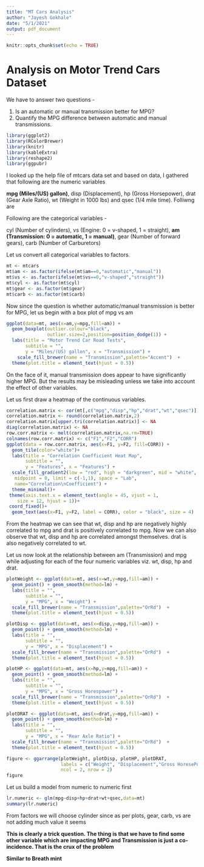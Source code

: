 ```yaml
---
title: "MT Cars Analysis"
author: "Jayesh Gokhale"
date: "5/1/2021"
output: pdf_document
---
```


```r
knitr::opts_chunk$set(echo = TRUE)
```

# Analysis on Motor Trend Cars Dataset

We have to answer two questions - 

1. Is an automatic or manual transmission better for MPG?
2. Quantify the MPG difference between automatic and manual transmissions.

```r
library(ggplot2)
library(RColorBrewer)
library(knitr)
library(kableExtra)
library(reshape2)
library(ggpubr)
```

I looked up the help file of mtcars data set and based on data, I gathered that following are the numeric variables 

**mpg (Miles/(US) gallon)**, disp (Displacement), hp (Gross Horsepower), drat (Gear Axle Ratio), wt (Weight in 1000 lbs) and qsec (1/4 mile time). Folliwng are

Following are the categorical variables - 

cyl (Number of cylinders), vs (Engine: 0 = v-shaped, 1 = straight), **am (Transmission: 0 = automatic, 1 = manual)**, gear (Number of forward gears), carb (Number of Carburetors)

Let us convert all categorical variables to factors.
```r
mt <- mtcars
mt$am <- as.factor(ifelse(mt$am==0,"automatic","manual"))
mt$vs <- as.factor(ifelse(mt$vs==0,"v-shaped","straight"))
mt$cyl <- as.factor(mt$cyl)
mt$gear <- as.factor(mt$gear)
mt$carb <- as.factor(mt$carb)
```

Now since the question is whether automatic/manual transmission is better for MPG, let us begin with a box plot of mpg vs am

```r
ggplot(data=mt, aes(x=am,y=mpg,fill=am)) +
  geom_boxplot(outlier.colour="black", 
               outlier.size=2,position=position_dodge(1)) + 
  labs(title = "Motor Trend Car Road Tests",
       subtitle = "",
       y = "Miles/(US) gallon", x = "Transmission") +
    scale_fill_brewer(name = "Transmission",palette="Accent")  +
  theme(plot.title = element_text(hjust = 0.5)) 
```
On the face of it, manual transmission does appear to have significantly higher MPG. But the results may be misleading unless we take into account the effect of other variables.

Let us first draw a heatmap of the continuous variables.

```r
correlation.matrix <- cor(mt[,c("mpg","disp","hp","drat","wt","qsec")])
correlation.matrix <- round(correlation.matrix,2)
correlation.matrix[upper.tri(correlation.matrix)] <- NA
diag(correlation.matrix) <- NA
row.corr.matrix <- melt(correlation.matrix,na.rm=TRUE)
colnames(row.corr.matrix) <- c("F1","F2","CORR")
ggplot(data = row.corr.matrix, aes(x=F1, y=F2, fill=CORR)) + 
  geom_tile(color="white")+
  labs(title = "Correlation Coefficient Heat Map",
       subtitle = "",
       y = "Features", x = "Features") + 
  scale_fill_gradient2(low = "red", high = "darkgreen", mid = "white", 
   midpoint = 0, limit = c(-1,1), space = "Lab", 
   name="Correlation\nCoefficient") +
  theme_minimal()+ 
 theme(axis.text.x = element_text(angle = 45, vjust = 1, 
    size = 12, hjust = 1))+
 coord_fixed()+
  geom_text(aes(x=F1, y=F2, label = CORR), color = "black", size = 4)
```

From the heatmap we can see that wt, disp and hp are negatively highly correlated to mpg and drat is positively correlated to mpg. Now we can also observe that wt, disp and hp are correlated amongst themselves. drat is also negatively correlated to wt.

Let us now look at the relationship between am (Transmission) and mpg while adjusting for each of the four numeric variables viz. wt, disp, hp and drat.

```r
plotWeight <- ggplot(data=mt, aes(x=wt,y=mpg,fill=am)) +
  geom_point() + geom_smooth(method=lm) + 
  labs(title = "",
       subtitle = "",
       y = "MPG", x = "Weight") +
  scale_fill_brewer(name = "Transmission",palette="OrRd")  +
  theme(plot.title = element_text(hjust = 0.5)) 

plotDisp <- ggplot(data=mt, aes(x=disp,y=mpg,fill=am)) +
  geom_point() + geom_smooth(method=lm) + 
  labs(title = "",
       subtitle = "",
       y = "MPG", x = "Displacement") +
  scale_fill_brewer(name = "Transmission",palette="OrRd")  +
  theme(plot.title = element_text(hjust = 0.5)) 

plotHP <- ggplot(data=mt, aes(x=hp,y=mpg,fill=am)) +
  geom_point() + geom_smooth(method=lm) + 
  labs(title = "",
       subtitle = "",
       y = "MPG", x = "Gross Horespower") +
  scale_fill_brewer(name = "Transmission",palette="OrRd")  +
  theme(plot.title = element_text(hjust = 0.5)) 

plotDRAT <- ggplot(data=mt, aes(x=drat,y=mpg,fill=am)) +
  geom_point() + geom_smooth(method=lm) + 
  labs(title = "",
       subtitle = "",
       y = "MPG", x = "Rear Axle Ratio") +
  scale_fill_brewer(name = "Transmission",palette="OrRd")  +
  theme(plot.title = element_text(hjust = 0.5)) 

figure <- ggarrange(plotWeight, plotDisp, plotHP, plotDRAT,
                    labels = c("Weight", "Displacement","Gross HoresePower","Rear Axle Ratio"),
                    ncol = 2, nrow = 2)
figure

```


Let us build a model from numeric to numeric first
```r
lr.numeric <- glm(mpg~disp+hp+drat+wt+qsec,data=mt)
summary(lr.numeric)
```

From factors we will choose cylinder since as per plots, gear, carb, vs are not adding much value it seems

**This is clearly a trick question. The thing is that we have to find some other variable which are impacting MPG and Transmission is just a co-incidence. That is the crux of the problem**

**Similar to Breath mint**
